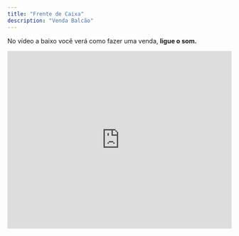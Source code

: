 ```yaml
---
title: "Frente de Caixa"
description: "Venda Balcão"
---
```


No vídeo a baixo você verá como fazer uma venda, **ligue o som.**

<iframe width="100%" height="400" src="https://www.youtube.com/embed/pFBxyH6uxn8" title="Como Fazer uma venda  | Produtos Agulhão Web" frameborder="0" allow="accelerometer; autoplay; clipboard-write; encrypted-media; gyroscope; picture-in-picture; web-share" referrerpolicy="strict-origin-when-cross-origin" allowfullscreen />

## Desconto e frete na capa.

Veja como aplicar um desconto na capa.

<iframe width="100%" height="400" src="https://www.youtube.com/embed/U0Y4Wfn-kWY" title="Como aplicar um desconto na capa | Produtos Agulhão Web" frameborder="0" allow="accelerometer; autoplay; clipboard-write; encrypted-media; gyroscope; picture-in-picture; web-share" referrerpolicy="strict-origin-when-cross-origin" allowfullscreen />

## Ações do Pedido

### Alteração de capa.

Para utilizar esta solução consulte o Suporte.

<iframe width="100%" height="400" src="https://www.youtube.com/embed/xirDfxbo4yQ" title="Como alterar a capa do pedio  | Produtos Agulhão Web" frameborder="0" allow="accelerometer; autoplay; clipboard-write; encrypted-media; gyroscope; picture-in-picture; web-share" referrerpolicy="strict-origin-when-cross-origin" allowfullscreen />

### Reabrir a venda e estornar o financeiro.

Para utilizar esta ação pergunte ao suporte.

Esta ação tem como objetivo corrigir as formas de pagamento e atualizar o financeiro do dia do fechamento do pedido.

<iframe width="100%" height="400" src="https://www.youtube.com/embed/fr1ziILRcDg" title="Como reabrir a venda e estornar o financeiro  | Produtos Agulhão Web" frameborder="0" allow="accelerometer; autoplay; clipboard-write; encrypted-media; gyroscope; picture-in-picture; web-share" referrerpolicy="strict-origin-when-cross-origin" allowfullscreen />

### Créditos

Esta função é destinada para clientes que estão fazendo uma troca ou devolução e querem deixar o pagamento em **Haver.** Confira o vídeo e saiba como fazer.

<iframe width="100%" height="400" src="https://www.youtube.com/embed/Vj9cnUiw2PA" title="Como lançar crédito e débito pelo frente de caixa?  | Produtos Agulhão Web" frameborder="0" allow="accelerometer; autoplay; clipboard-write; encrypted-media; gyroscope; picture-in-picture; web-share" referrerpolicy="strict-origin-when-cross-origin" allowfullscreen />

## **Tipos De Pagamento**

Agora veremos como voce pode fazer uma venda com diversas formas de pagamento:

## **Pagamento via dinheiro:**

Para realizar a venda com pagamento em **Dinheiro**, é muito simples. Na tela de finalização de compra, selecione a opção Dinheiro clicando no botão de **dinheiro**. Em seguida, clique no botão Finalizar (verde).

![Dinheiro Jpeg Jp](/images/dinheiro.jpeg.jpg)

## **Pagamento via Cartão:**

Para realizar a venda com pagamento via **cartão**, é muito simples. Na tela de finalização de compra, selecione a opção _Cartão_ clicando no botão **Cartão**, como mostrado na imagem a seguir.

Em seguida, você será redirecionado para uma tela onde deverá informar os detalhes da compra: se será parcelada, se será no débito, o local de cobrança, entre outros. Com tudo preenchido, clique em _Confirmar_ e, logo após, no botão **_Finalizar._**

Prontinho\! A venda no cartão foi concluída de forma fácil e rápida.

![Cartao Jpeg Jp](/images/cartao.jpeg.jpg)

![Cartao2 Jpeg Jp](/images/cartao2.jpeg.jpg)

## **Pagamento via Pix:**

Para realizar a venda com pagamento via **Pix**, é muito simples. Na tela de finalização de compra, selecione a opção _Pix_ clicando no botão **Pix**, como mostrado na imagem a seguir.

Logo após clicar, ao lado do botão aparecerá uma lista com as opções de como será feito o pagamento via Pix (ex: chave aleatória, QR Code, entre outros). Selecione a forma desejada e, em seguida, clique no botão _Finalizar_.

Pronto\! A venda via Pix será concluída com agilidade e segurança.

![Pix Jpeg Jp](/images/pix.jpeg.jpg)

## Pagamento Via Prazo:

Para realizar a venda com pagamento **a Prazo**, é muito simples. Na tela de finalização de compra, selecione a opção _Pix_ clicando no botão **a Prazo**, como mostrado na imagem a seguir.

Depois, nas opções superiores da tela, selecione a forma de pagamento **A Prazo**. Caso queira modificar alguma informação, clique no botão verde **Venda a Prazo**, faça as alterações desejadas e clique em **Confirmar**.

Em seguida, clique no botão **Finalizar**. Pronto\! De forma simples, sua venda a prazo estará concluída.

![Aprazo Jpeg Jp](/images/aprazo.jpeg.jpg)

![Aprazo2 Jpeg Jp](/images/aprazo2.jpeg.jpg)

## Venda Por Condicional:

Fazer uma **venda** por condicional no sistema Agulhão é muito simples. Veja só:

Quando estiver na página de venda, basta clicar no botão laranja **Condicional** e pronto. Simples assim, você já realizou sua venda por condicional.

![Condicional Jpeg Jp](/images/condicional.jpeg.jpg)